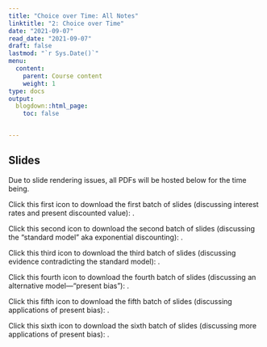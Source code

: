 ```yaml
---
title: "Choice over Time: All Notes"
linktitle: "2: Choice over Time"
date: "2021-09-07"
read_date: "2021-09-07"
draft: false
lastmod: "`r Sys.Date()`"
menu:
  content:
    parent: Course content
    weight: 1
type: docs
output:
  blogdown::html_page:
    toc: false


---
```


## Slides

Due to slide rendering issues, all PDFs will be hosted below for the time being.

Click this first icon to download the first batch of slides (discussing interest rates and present discounted value): [<i class="fas fa-file-download"></i>](/ps/EC404_Lecture4a.pdf).

Click this second icon to download the second batch of slides (discussing the "standard model" aka exponential discounting): [<i class="fas fa-file-download"></i>](/ps/EC404_Lecture4b.pdf).

Click this third icon to download the third batch of slides (discussing evidence contradicting the standard model): [<i class="fas fa-file-download"></i>](/ps/EC404_Lecture4c.pdf).

Click this fourth icon to download the fourth batch of slides (discussing an alternative model---"present bias"): [<i class="fas fa-file-download"></i>](/ps/EC404_Lecture4d.pdf).

Click this fifth icon to download the fifth batch of slides (discussing applications of present bias): [<i class="fas fa-file-download"></i>](/ps/EC404_Lecture4e.pdf).

Click this sixth icon to download the sixth batch of slides (discussing more applications of present bias): [<i class="fas fa-file-download"></i>](/ps/EC404_Lecture4e2.pdf).
